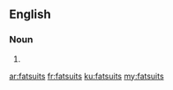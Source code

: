 ==English==

===Noun===
{{head|en|noun plural form}}

# {{plural of|fatsuit|lang=en}}

[[ar:fatsuits]]
[[fr:fatsuits]]
[[ku:fatsuits]]
[[my:fatsuits]]